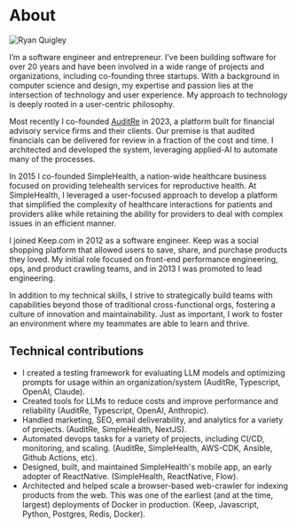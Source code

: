 # About

<Image
  src="/images/ryan-quigley.webp"
  alt="Ryan Quigley"
  className="mx-auto mb-5 mt-2 block rounded-full bg-gray-100 sm:float-right sm:mb-5 sm:ml-5"
  unoptimized
  width={160}
  height={160}
  priority
/>

I&rsquo;m a software engineer and entrepreneur. I&rsquo;ve been building software for over 20 years and have been involved in a wide range of projects and organizations, including co-founding three startups. With a background in computer science and design, my expertise and passion lies at the intersection of technology and user experience. My approach to technology is deeply rooted in a user-centric philosophy.

Most recently I co-founded [AuditRe](https://auditre.co) in 2023, a platform built for financial advisory service firms and their clients. Our premise is that audited financials can be delivered for review in a fraction of the cost and time. I architected and developed the system, leveraging applied-AI to automate many of the processes.

In 2015 I co-founded SimpleHealth, a nation-wide healthcare business focused on providing telehealth services for reproductive health. At SimpleHealth, I leveraged a user-focused approach to develop a platform that simplified the complexity of healthcare interactions for patients and providers alike while retaining the ability for providers to deal with complex issues in an efficient manner.

I joined Keep.com in 2012 as a software engineer. Keep was a social shopping platform that allowed users to save, share, and purchase products they loved. My initial role focused on front-end performance engineering, ops, and product crawling teams, and in 2013 I was promoted to lead engineering.

In addition to my technical skills, I strive to strategically build teams with capabilities beyond those of traditional cross-functional orgs, fostering a culture of innovation and maintainability. Just as important, I work to foster an environment where my teammates are able to learn and thrive.

## Technical contributions

- I created a testing framework for evaluating LLM models and optimizing prompts for usage within an organization/system (AuditRe, Typescript, OpenAI, Claude).
- Created tools for LLMs to reduce costs and improve performance and reliability (AuditRe, Typescript, OpenAI, Anthropic).
- Handled marketing, SEO, email deliverability, and analytics for a variety of projects. (AuditRe, SimpleHealth, NextJS).
- Automated devops tasks for a variety of projects, including CI/CD, monitoring, and scaling. (AuditRe, SimpleHealth, AWS-CDK, Ansible, Github Actions, etc).
- Designed, built, and maintained SimpleHealth's mobile app, an early adopter of ReactNative. (SimpleHealth, ReactNative, Flow).
- Architected and helped scale a browser-based web-crawler for indexing products from the web. This was one of the earliest (and at the time, largest) deployments of Docker in production. (Keep, Javascript, Python, Postgres, Redis, Docker).
